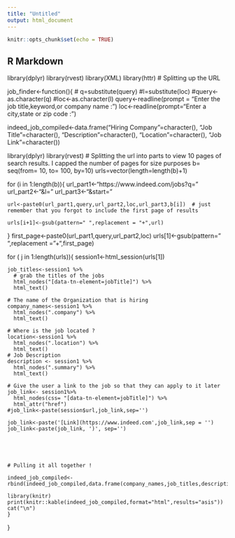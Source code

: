 ```yaml
---
title: "Untitled"
output: html_document
---
```


```r
knitr::opts_chunk$set(echo = TRUE)
```

## R Markdown

library(dplyr)
library(rvest)
library(XML)
library(httr)
# Splitting up the URL

job_finder<-function(){
 # q=substitute(query)
  #l=substitute(loc)
  #query<-as.character(q)
  #loc<-as.character(l)
  query<-readline(prompt = "Enter the job title,keyword,or company name : ")
  loc<-readline(prompt="Enter a city,state or zip code :")
  
 
  
  indeed_job_compiled<-data.frame("Hiring Company"=character(),
                                  "Job Title"=character(),
                                  "Description"=character(),
                                  "Location"=character(),
                                  "Job Link"=character())
                                  
  library(dplyr)
  library(rvest)
  # Splitting the url into parts to view 10 pages of search results. I capped the number of pages for size purposes
  b= seq(from= 10, to= 100, by=10)
  urls=vector(length=length(b)+1)
  
  for (i in 1:length(b)){
    url_part1<-"https://www.indeed.com/jobs?q="
    url_part2<-"&l="
    url_part3<-"&start="  
    
    url<-paste0(url_part1,query,url_part2,loc,url_part3,b[i])  # just remember that you forgot to include the first page of results
    
    urls[i+1]<-gsub(pattern=" ",replacement = "+",url) 
  }
  first_page<-paste0(url_part1,query,url_part2,loc)
  urls[1]<-gsub(pattern=" ",replacement = "+",first_page) 
  
  for ( j in 1:length(urls)){
  session1<-html_session(urls[1])
    
    job_titles<-session1 %>%
      # grab the titles of the jobs
      html_nodes("[data-tn-element=jobTitle]") %>%
      html_text() 
    
    # The name of the Organization that is hiring
    company_names<-session1 %>%
      html_nodes(".company") %>%
      html_text()
    
    # Where is the job located ?
    location<-session1 %>%
      html_nodes(".location") %>%
      html_text()
    # Job Description
    description <- session1 %>%
      html_nodes(".summary") %>%
      html_text()
    
    # Give the user a link to the job so that they can apply to it later
    job_link<- session1%>%
      html_nodes(css= "[data-tn-element=jobTitle]") %>%
      html_attr("href")
    #job_link<-paste(session$url,job_link,sep='')
    
    job_link<-paste('[Link](https://www.indeed.com',job_link,sep = '')
    job_link<-paste(job_link, ')', sep='')
    
    
    
    
    
    # Pulling it all together !
  
    indeed_job_compiled<- rbind(indeed_job_compiled,data.frame(company_names,job_titles,description,location,job_link))
    
    library(knitr)
    print(knitr::kable(indeed_job_compiled,format="html",results="asis"))
    cat("\n")
    }

}
